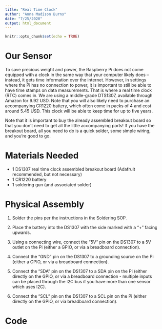 ```yaml
---
title: "Real Time Clock"
author: "Anna Madison Burns"
date: "7/25/2020"
output: html_document
---
```


```r
knitr::opts_chunk$set(echo = TRUE)
```

# Our Sensor

To save precious weight and power, the Raspberry Pi does not come equipped with a clock in the same way that your computer likely does -- instead, it gets time information over the internet.  However, in settings where the Pi has no connection to power, it is important to still be able to have time stamps on data measurements.  That is where a real time clock (RTC) comes in.  We are using a middle-grade DTS1307, available through Amazon for 9.92 USD.  Note that you will also likely need to purchase an accompanying CR1220 battery, which often come in packs of 4 and cost around 5.45 USD.  This clock will be able to keep time for up to five years.

Note that it is important to buy the already assembled breakout board so that you don't need to get all the little accompanying parts!  If you have the breakout board, all you need to do is a quick solder, some simple wiring, and you're good to go.

# Materials Needed

* 1 DS1307 real time clock assembled breakout board (Adafruit recommended, but not necessary)
* 1 CR1220 battery
* 1 soldering gun (and associated solder)

# Physical Assembly

1.  Solder the pins per the instructions in the Soldering SOP.

2.  Place the battery into the DS1307 with the side marked with a "+" facing upwards.

3.  Using a connecting wire, connect the "5V" pin on the DS1307 to a 5V outlet on the Pi (either a GPIO, or via a breadboard connection).

4.  Connect the "GND" pin on the DS1307 to a grounding source on the Pi (either a GPIO, or via a breadboard connection).

5.  Connect the "SDA" pin on the DS1307 to a SDA pin on the Pi (either directly on the GPIO, or via a breadboard connection - multiple inputs can be placed through the I2C bus if you have more than one sensor which uses I2C).

6.  Connect the "SCL" pin on the DS1307 to a SCL pin on the Pi (either directly on the GPIO, or via breadboard connection).

# Code


